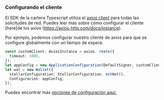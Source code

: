 
### Configurando el cliente

El SDK de la cartera Typescript utiliza el [axios client](https://axios-http.com/docs/intro) para todas las solicitudes de red. Puedes leer más sobre cómo configurar el cliente [here]de los axios (https://axios-http.com/docs/instance).

Por ejemplo, podemos configurar nuestro cliente de axios para que se configure globalmente con un tiempo de espera:

<CodeExample>

```typescript
const customClient: AxiosInstance = axios. reate({
  timeout: 1000,
});
let appConfig = new ApplicationConfiguration(DefaultSigner, customClient);
let wal = new Wallet({
  stellarConfiguration: StellarConfiguration. estNet(),
  Configuración: appConfig,
});
```

</CodeExample>

Puedes encontrar más [opciones de configuración aquí.](https://axios-http.com/docs/req_config)
